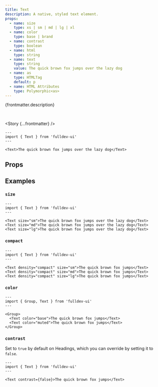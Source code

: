 ```yaml
---
title: Text
description: A native, styled text element.
props:
  - name: size
    type: xs | sm | md | lg | xl
  - name: color
    type: base | brand
  - name: contrast
    type: boolean
  - name: html
    type: string
  - name: text
    type: string
    value: The quick brown fox jumps over the lazy dog
  - name: as
    type: HTMLTag
    default: p
  - name: HTML Attributes
    type: Polymorphic<as>
---
```



{frontmatter.description}

<br />

<Story {...frontmatter} />

```astro live
---
import { Text } from 'fulldev-ui'
---

<Text>The quick brown fox jumps over the lazy dog</Text>
```

## Props

<PropsTable props={frontmatter.props} />

## Examples

### `size`

<SizeProp />

```astro live
---
import { Text } from 'fulldev-ui'
---

<Text size="sm">The quick brown fox jumps over the lazy dog</Text>
<Text size="md">The quick brown fox jumps over the lazy dog</Text>
<Text size="lg">The quick brown fox jumps over the lazy dog</Text>
```

### `compact`

<CompactProp />

```astro live
---
import { Text } from 'fulldev-ui'
---

<Text density="compact" size="sm">The quick brown fox jumps</Text>
<Text density="compact" size="md">The quick brown fox jumps</Text>
<Text density="compact" size="lg">The quick brown fox jumps</Text>
```

### `color`

<VariantProp />

```astro live
---
import { Group, Text } from 'fulldev-ui'
---

<Group>
  <Text color="base">The quick brown fox jumps</Text>
  <Text color="muted">The quick brown fox jumps</Text>
</Group>
```

### `contrast`

Set to `true` by default on Headings, which you can override by setting it to `false`.

```astro live
---
import { Text } from 'fulldev-ui'
---

<Text contrast={false}>The quick brown fox jumps</Text>
```
